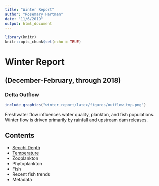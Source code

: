 ```yaml
---
title: "Winter Report"
author: "Rosemary Hartman"
date: "11/6/2019"
output: html_document
---
```


```r
library(knitr)
knitr::opts_chunk$set(echo = TRUE)
```
# Winter Report 
## (December-February, through 2018)

### Delta Outflow
```r
include_graphics("winter_report/latex/figures/outflow_tmp.png")
```
Freshwater flow influences water quality, plankton, and fish populations.
Winter flow is driven primarily by rainfall and upstream dam releases.

## Contents
- [Secchi Depth](SecchiWeb.html)
- [Temperature](TempWeb.html)
- Zooplankton
- Phytoplankton
- Fish
- Recent fish trends
- Metadata
